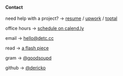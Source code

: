 <div className="contact">

#### Contact
need help with a project? -> [resume](./files/derick-resume.pdf) / [upwork](https://www.upwork.com/freelancers/~01524656eebf0250f0) / [toptal](https://www.toptal.com/resume/derick-olson)

office hours -> [schedule on calend.ly](https://calendly.com/detccc/office-hours)

email -> [hello@detc.cc](mailto:hello@detc.cc)

read -> [a flash piece](https://www.havehashad.com/hadposts/snakes)

gram -> [@goodsoupd](https://instagram.com/goodsoupd)

github -> [@dericko](https://github.com/dericko)


</div>

<style jsx>{`
  .contact {
    margin-top: 8rem;
  }
`}</style>
